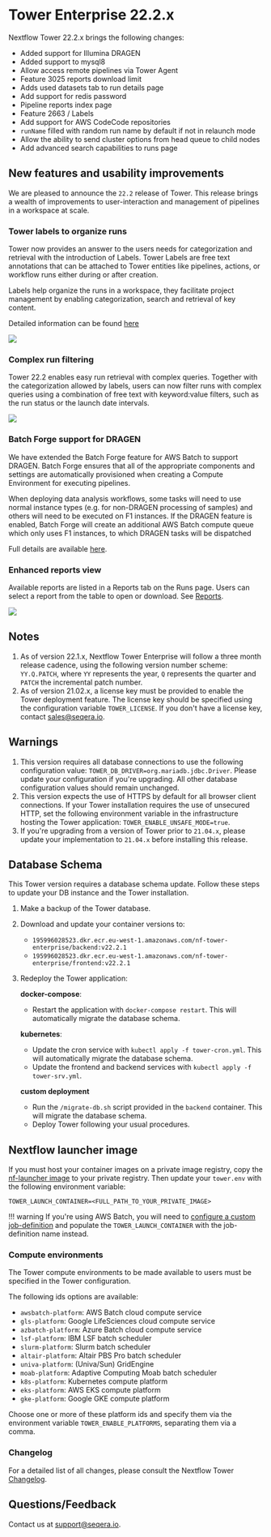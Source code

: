 # Tower Enterprise 22.2.x

Nextflow Tower 22.2.x brings the following changes:

- Added support for Illumina DRAGEN
- Added support to mysql8
- Allow access remote pipelines via Tower Agent
- Feature 3025 reports download limit
- Adds used datasets tab to run details page
- Add support for redis password
- Pipeline reports index page
- Feature 2663 / Labels
- Add support for AWS CodeCode repositories
- `runName` filled with random run name by default if not in relaunch mode
- Allow the ability to send cluster options from head queue to child nodes
- Add advanced search capabilities to runs page

## New features and usability improvements

We are pleased to announce the `22.2` release of Tower. This release brings a wealth of improvements to user-interaction and management of pipelines in a workspace at scale.

### Tower labels to organize runs

Tower now provides an answer to the users needs for categorization and retrieval with the introduction of Labels. Tower Labels are free text annotations that can be attached to Tower entities like pipelines, actions, or workflow runs either during or after creation.

Labels help organize the runs in a workspace, they facilitate project management by enabling categorization, search and retrieval of key content.

Detailed information can be found [here](https://docs.seqera.io/platform/23.3.0/labels/overview/)

![](./_images/labels.png)

### Complex run filtering

Tower 22.2 enables easy run retrieval with complex queries. Together with the categorization allowed by labels, users can now filter runs with complex queries using a combination of free text with keyword:value filters, such as the run status or the launch date intervals.

![](./_images/filters.png)

### Batch Forge support for DRAGEN

We have extended the Batch Forge feature for AWS Batch to support DRAGEN. Batch Forge ensures that all of the appropriate components and settings are automatically provisioned when creating a Compute Environment for executing pipelines.

When deploying data analysis workflows, some tasks will need to use normal instance types (e.g. for non-DRAGEN processing of samples) and others will need to be executed on F1 instances. If the DRAGEN feature is enabled, Batch Forge will create an additional AWS Batch compute queue which only uses F1 instances, to which DRAGEN tasks will be dispatched

Full details are available [here](../../supported_software/dragen/overview.mdx).

### Enhanced reports view

Available reports are listed in a Reports tab on the Runs page. Users can select a report from the table to open or download. See [Reports](../../reports/overview.mdx).

![](./_images/enhanced_reports.png)

## Notes

1. As of version 22.1.x, Nextflow Tower Enterprise will follow a three month release cadence, using the following version number scheme: `YY.Q.PATCH`, where `YY` represents the year, `Q` represents the quarter and `PATCH` the incremental patch number.
2. As of version 21.02.x, a license key must be provided to enable the Tower deployment feature. The license key should be specified using the configuration variable `TOWER_LICENSE`. If you don't have a license key, contact sales@seqera.io.

## Warnings

1.  This version requires all database connections to use the following configuration value: `TOWER_DB_DRIVER=org.mariadb.jdbc.Driver`. Please update your configuration if you're upgrading. All other database configuration values should remain unchanged.
2.  This version expects the use of HTTPS by default for all browser client connections. If your Tower installation requires the use of unsecured HTTP, set the following environment variable in the infrastructure hosting the Tower application: `TOWER_ENABLE_UNSAFE_MODE=true`.
3.  If you're upgrading from a version of Tower prior to `21.04.x`, please update your implementation to `21.04.x` before installing this release.

## Database Schema

This Tower version requires a database schema update. Follow these steps to update your DB instance and the Tower installation.

1. Make a backup of the Tower database.
2. Download and update your container versions to:

    * `195996028523.dkr.ecr.eu-west-1.amazonaws.com/nf-tower-enterprise/backend:v22.2.1`
    * `195996028523.dkr.ecr.eu-west-1.amazonaws.com/nf-tower-enterprise/frontend:v22.2.1`

3. Redeploy the Tower application:

    **docker-compose**:

     - Restart the application with `docker-compose restart`. This will automatically migrate the database schema.

    **kubernetes**:

     - Update the cron service with `kubectl apply -f tower-cron.yml`. This will automatically migrate the database schema.
     - Update the frontend and backend services with `kubectl apply -f tower-srv.yml`.

    **custom deployment**

     - Run the `/migrate-db.sh` script provided in the `backend` container. This will migrate the database schema.
     - Deploy Tower following your usual procedures.

## Nextflow launcher image

If you must host your container images on a private image registry, copy the [nf-launcher image](https://quay.io/seqeralabs/nf-launcher:j17-22.06.1-edge) to your private registry. Then update your `tower.env` with the following environment variable:

   `TOWER_LAUNCH_CONTAINER=<FULL_PATH_TO_YOUR_PRIVATE_IMAGE>`

!!! warning
If you're using AWS Batch, you will need to [configure a custom job-definition](../advanced-topics/custom-launch-container.mdx) and populate the `TOWER_LAUNCH_CONTAINER` with the job-definition name instead.

### Compute environments

The Tower compute environments to be made available to users must be specified in the Tower configuration.

The following ids options are available:

- `awsbatch-platform`: AWS Batch cloud compute service
- `gls-platform`: Google LifeSciences cloud compute service
- `azbatch-platform`: Azure Batch cloud compute service
- `lsf-platform`: IBM LSF batch scheduler
- `slurm-platform`: Slurm batch scheduler
- `altair-platform`: Altair PBS Pro batch scheduler
- `univa-platform`: (Univa/Sun) GridEngine
- `moab-platform`: Adaptive Computing Moab batch scheduler
- `k8s-platform`: Kubernetes compute platform
- `eks-platform`: AWS EKS compute platform
- `gke-platform`: Google GKE compute platform

Choose one or more of these platform ids and specify them via the environment variable `TOWER_ENABLE_PLATFORMS`, separating them via a comma.

### Changelog

For a detailed list of all changes, please consult the Nextflow Tower [Changelog](./changelog.mdx).

## Questions/Feedback

Contact us at [support@seqera.io](mailto:support@seqera.io).
